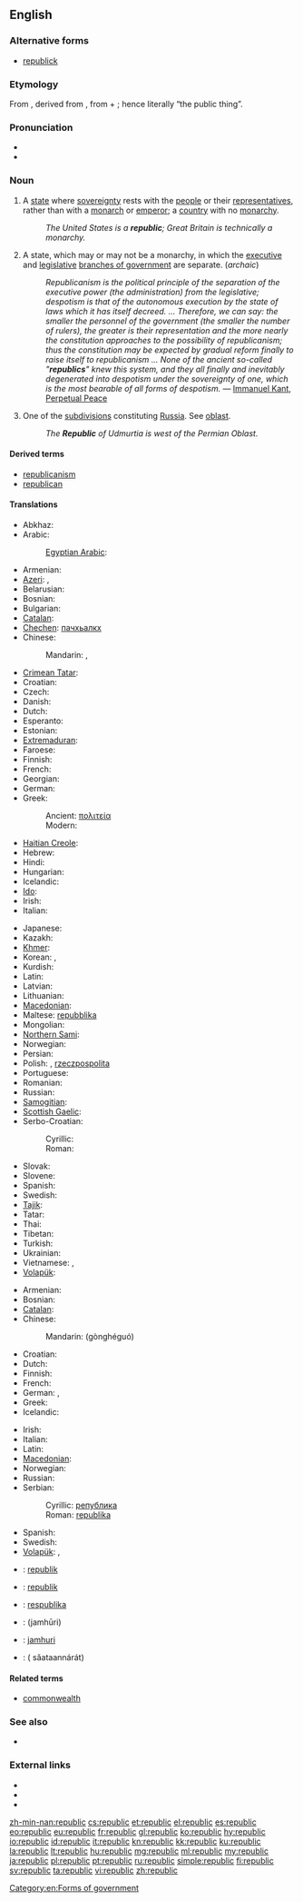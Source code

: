 ==English==

===Alternative forms===
* [[republick]]

===Etymology===
From {{etyl|fr}} {{term|république|république|republic|lang=fr}}, derived from {{etyl|la}} {{term|res publica|rēs publica|republic|lang=la}}, from {{term|res|rēs|thing|lang=la}} + {{term|publicus|pūblica|public|lang=la}}; hence literally “the public thing”.

===Pronunciation===
* {{audio|En-us-republic.ogg|Audio (US)}}
* {{hyphenation|re|pub|lic}}

===Noun===
{{en-noun}}

# A [[state]] where [[sovereignty]] rests with the [[people]] or their [[representatives]], rather than with a [[monarch]] or [[emperor]]; a [[country]] with no [[monarchy]].
#: ''The United States is a '''republic'''; Great Britain is technically a monarchy.''
# A state, which may or may not be a monarchy, in which the [[executive]] and [[legislative]] [[branch of government|branches of government]] are separate. (''archaic'')
#: ''Republicanism is the political principle of the separation of the executive power (the administration) from the legislative; despotism is that of the autonomous execution by the state of laws which it has itself decreed. ... Therefore, we can say: the smaller the personnel of the government (the smaller the number of rulers), the greater is their representation and the more nearly the constitution approaches to the possibility of republicanism; thus the constitution may be expected by gradual reform finally to raise itself to republicanism ... None of the ancient so-called "'''republics'''" knew this system, and they all finally and inevitably degenerated into despotism under the sovereignty of one, which is the most bearable of all forms of despotism.'' &mdash; [[wikipedia:Immanuel Kant|Immanuel Kant]], [[wikipedia:Perpetual Peace|Perpetual Peace]]
# One of the [[subdivision]]s constituting [[Russia]]. See [[oblast]].
#: ''The '''Republic''' of Udmurtia is west of the Permian Oblast.''

====Derived terms====
* [[republicanism]]
* [[republican]]

====Translations====
{{trans-top|a type of state}}
* Abkhaz: {{qualifier|definite}} {{t|ab|ареспублика|tr=arespublika|sc=Cyrl}}
* Arabic: {{t|ar|جمهورية|f|tr=jumhuriyya|sc=Arab}}
*: [[Egyptian Arabic]]: {{tø|arz|جمهورية|f|tr=gumhoreya|sc=Arab}}
* Armenian: {{t-|hy|հանրապետություն|tr=hanrapetut’yun}}
* [[Azeri]]: {{t-|az|respublika|xs=Azeri}}, {{t|az|cümhuriyyət}}
* Belarusian: {{t|be|рэспубліка|f|tr=respúblika|sc=Cyrl}}
* Bosnian: {{t-|bs|republika|f}}
* Bulgarian: {{t|bg|република|f|tr=repúblika|sc=Cyrl}}
* [[Catalan]]: {{t|ca|república|f}}
* [[Chechen]]: [[пачхьалкх]]
* Chinese:
*: Mandarin: {{t|zh|共和國|sc=Hani}}, {{t|zh|共和国|tr=gònghéguó|sc=Hani}}
* [[Crimean Tatar]]: {{tø|crh|cumhuriyet}}
* Croatian: {{t-|hr|republika|f}}
* Czech: {{t+|cs|republika|f}}
* Danish: {{t+|da|republik|c}}
* Dutch: {{t+|nl|republiek|f}}
* Esperanto: {{t-|eo|respubliko|xs=Esperanto}}
* Estonian: {{t+|et|vabariik}}
* [[Extremaduran]]: {{tø|ext|repúbrica|f}}
* Faroese: {{t|fo|lýðveldi|n}}
* Finnish: {{t+|fi|tasavalta}}
* French: {{t+|fr|république|f}}
* Georgian: {{t-|ka|რესპუბლიკა|tr=respublika|sc=Geor|xs=Georgian}}
* German: {{t+|de|Republik|f}}
* Greek:
*: Ancient: [[πολιτεία]] {{f}}
*: Modern: {{t+|el|δημοκρατία|f|tr=ðīmokratía}}
* [[Haitian Creole]]: {{tø|ht|repiblik}}
* Hebrew: {{t|he|רפובליקה|f|tr=repúblika|sc=Hebr}}
* Hindi: {{t-|hi|गणराज्य|m|tr=gaṇrājya|sc=Deva}}
* Hungarian: {{t+|hu|köztársaság}}
* Icelandic: {{t-|is|lýðveldi|n}}
* [[Ido]]: {{t|io|republiko}}
* Irish: {{t-|ga|poblacht|f|xs=Irish}}
* Italian: {{t+|it|repubblica|f}}
{{trans-mid}}
* Japanese: {{t|ja|共和国|tr=きょうわこく, kyōwakoku|sc=Jpan}}
* Kazakh: {{t|kk|республика|tr=respublika|sc=Cyrl}}
* [[Khmer]]: {{t|km|សាធារណរដ្ឋ|tr=sa thea rak nak roth|sc=Khmr}}
* Korean: {{t|ko|공화국|tr=gonghwaguk|sc=Kore}}, {{t|ko|共和國|sc=Kore}}
* Kurdish: {{ku-Arab|[[جمهوریه‌ت]]}}
* Latin: {{t-|la|respublica|f}}
* Latvian: {{t|lv|republika|f}}
* Lithuanian: {{t|lt|respublika|f}}
* [[Macedonian]]: {{t-|mk|република|f|tr=repúblika}}
* Maltese: [[repubblika]] {{f}}
* Mongolian: {{t|mn|бүгд найрамдах улс|tr=bügd najramdah uls|sc=Cyrl}}
* [[Northern Sami]]: {{tø|se| dásseváldi}}
* Norwegian: {{t+|no|republikk|m}}
* Persian: {{t|fa|جمهوری|tr=jomhuri|sc=fa-Arab}}
* Polish: {{l|pl|republika}} {{f}}, [[rzeczpospolita]] {{f}} {{qualifier|special cases}}
* Portuguese: {{t+|pt|república|f}}
* Romanian: {{t-|ro|republică|f}}
* Russian: {{t+|ru|республика|f|tr=respúblika}}
* [[Samogitian]]: {{tø|sgs|respoblėka|f}}
* [[Scottish Gaelic]]: {{t-|gd|poblachd|f|xs=Scottish Gaelic}}
* Serbo-Croatian:
*: Cyrillic: {{t|sh|република|f|sc=Cyrl}}
*: Roman: {{t|sh|republika|f}}
* Slovak: {{t|sk|republika|f}}
* Slovene: {{t|sl|republika|f}}
* Spanish: {{t+|es|república|f}}
* Swedish: {{t+|sv|republik|c}}
* [[Tajik]]: {{t-|tg|ҷумҳурият|tr=jumhurijat|sc=Cyrl|xs=Tajik}}
* Tatar: {{t|tt|җөмһүрият|tr=cömhüriät|sc=Cyrl}}
* Thai: {{t|th|สาธารณรัฐ|tr=săataannárát|sc=Thai}}
* Tibetan: {{t|bo|སྤྱི་མཐུན་རྒྱལ་ཁབ་|tr=spyi mthun rgyal khab|sc=Tibt}}
* Turkish: {{t+|tr|cumhuriyet}}
* Ukrainian: {{t|uk|республіка|f|tr=respúblika|xs=Ukrainian}}
* Vietnamese: {{t+|vi|cộng hòa|xs=Vietnamese}}, {{t|vi|共和}}
* [[Volapük]]: {{t|vo|repüblikän}}
{{trans-bottom}}

{{trans-top|one of the kinds of parts constituting Russia}}
* Armenian: {{t-|hy|հանրապետություն|tr=hanrapetut’yun}}
* Bosnian: {{t-|bs|republika|f}}
* [[Catalan]]: {{t|ca|república|f}}
* Chinese:
*: Mandarin: {{zh-ts|共和國|共和国}} (gònghéguó)
* Croatian: {{t-|hr|republika|f}}
* Dutch: {{t+|nl|republiek|f}}
* Finnish: {{t+|fi|tasavalta}}
* French: {{t+|fr|république|f}}
* German: {{t+|de|Republik|f}}, {{t|de|Teilrepublik}}
* Greek: {{t+|el|δημοκρατία|f|tr=ðīmokratía}}
* Icelandic: {{t-|is|lýðveldi|n}}
{{trans-mid}}
* Irish: {{t-|ga|poblacht|f|xs=Irish}}
* Italian: {{t+|it|repubblica|f}}
* Latin: {{t-|la|respublica|f}}
* [[Macedonian]]: {{t-|mk|република|f|tr=repúblika}}
* Norwegian: {{t+|no|republikk|m}}
* Russian: {{t+|ru|республика|f|tr=r'espúblika}}
* Serbian:
*: Cyrillic: [[република#Serbian|република]] {{f}}
*: Roman: [[republika#Serbian|republika]] {{f}}
* Spanish: {{t+|es|república|f}}
* Swedish: {{t|sv|delrepublik|c}}
* [[Volapük]]: {{t|vo|repüblikän}}, {{t|vo|dilarepüblikän}}
{{trans-bottom}}

{{checktrans-top}}
* {{ttbc|br}}: [[republik]] {{f}}
* {{ttbc|id}}: [[republik]]
* {{ttbc|lt}}: [[respublika]] {{f}}
* {{ttbc|fa}}: {{fa-Arab|[[جمهوری]]}} (jamhūri)
* {{ttbc|sw}}: [[jamhuri]]
* {{ttbc|th}}: {{Thai|[[สาธารณรัฐ]]}} ( săataannárát)
{{trans-bottom}}

====Related terms====
* [[commonwealth]]

===See also===
* {{pedialite}}

===External links===
* {{R:Webster 1913}}
* {{R:Century 1911}}
* {{R:OneLook}}

[[Category:en:Forms of government]]

[[zh-min-nan:republic]]
[[cs:republic]]
[[et:republic]]
[[el:republic]]
[[es:republic]]
[[eo:republic]]
[[eu:republic]]
[[fr:republic]]
[[gl:republic]]
[[ko:republic]]
[[hy:republic]]
[[io:republic]]
[[id:republic]]
[[it:republic]]
[[kn:republic]]
[[kk:republic]]
[[ku:republic]]
[[la:republic]]
[[lt:republic]]
[[hu:republic]]
[[mg:republic]]
[[ml:republic]]
[[my:republic]]
[[ja:republic]]
[[pl:republic]]
[[pt:republic]]
[[ru:republic]]
[[simple:republic]]
[[fi:republic]]
[[sv:republic]]
[[ta:republic]]
[[vi:republic]]
[[zh:republic]]